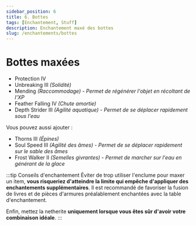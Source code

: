```yaml
---
sidebar_position: 6
title: 6. Bottes
tags: [Enchantement, Stuff]
description: Enchantement maxé des bottes
slug: /enchantements/bottes
---
```


# Bottes maxées

* Protection IV
* Unbreaking III _(Solidité)_
* Mending _(Raccommodage)_ - _Permet de régénérer l'objet en récoltant de l'XP_
* Feather Falling IV _(Chute amortie)_
* Depth Strider III _(Agilité aquatique)_ - _Permet de se déplacer rapidement sous l'eau_

Vous pouvez aussi ajouter :
* Thorns III _(Épines)_
* Soul Speed III _(Agilité des âmes)_ - _Permet de se déplacer rapidement sur le sable des âmes_
* Frost Walker II _(Semelles givrantes)_ - _Permet de marcher sur l'eau en générant de la glace_

:::tip Conseils d'enchantement
Éviter de trop utiliser l'enclume pour maxer un item, **vous risqueriez d'atteindre la limite qui empêche d'appliquer des enchantements supplémentaires**.
Il est recommandé de favoriser la fusion de livres et de pièces d'armures préalablement enchantées avec la table d'enchantement.

Enfin, mettez la netherite **uniquement lorsque vous êtes sûr d'avoir votre combinaison idéale**.
:::